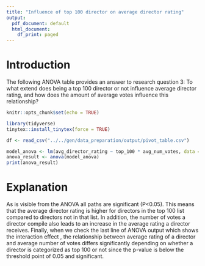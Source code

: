 ```yaml
---
title: "Influence of top 100 director on average director rating"
output:
  pdf_document: default
  html_document:
    df_print: paged
---
```


# Introduction

The following ANOVA table provides an answer to research question 3: To what extend does being a top 100 director or not influence average director rating, and how does the amount of average votes influence this relationship?

```r
knitr::opts_chunk$set(echo = TRUE)
```

```r
library(tidyverse)
tinytex::install_tinytex(force = TRUE)
```

```r
df <- read_csv("../../gen/data_preparation/output/pivot_table.csv")
```

```r
model_anova <- lm(avg_director_rating ~ top_100 * avg_num_votes, data = df)
anova_result <- anova(model_anova)
print(anova_result)
```

# Explanation

As is visible from the ANOVA all paths are significant (P<0.05). This means that the average director rating is higher for directors in the top 100 list compared to directors not in that list. In addition, the number of votes a director compile also leads to an increase in the average rating a director receives. Finally, when we check the last line of ANOVA output which shows the interaction effect , the relationship between average rating of a director and average number of votes differs significantly depending on whether a director is categorized as top 100 or not since the p-value is below the threshold point of 0.05 and significant.